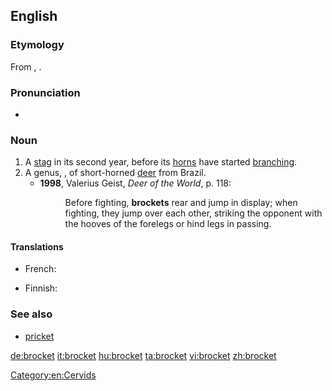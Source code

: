 ==English==
{{rfimage}}
{{wikipedia}}
{{wikispecies}}
===Etymology===
From {{etyl|frm|en}} {{term|brocart|lang=frm}}, {{term|broquart}}.

===Pronunciation===
* {{a|UK}} {{IPA|/ˈbɹɒkɪt/|lang=en}}

===Noun===
{{en-noun}}

# A [[stag]] in its second year, before its [[horn]]s have started [[branch]]ing.
# A genus, {{taxlink|Mazama|genus|noshow=1}}, of short-horned [[deer]] from Brazil.
#* '''1998''', Valerius Geist, ''Deer of the World'', p. 118:
#*: Before fighting, '''brockets''' rear and jump in display; when fighting, they jump over each other, striking the opponent with the hooves of the forelegs or hind legs in passing. 

====Translations====
{{trans-top|young stag with straight horns}}
* French: {{t+|fr|daguet|m}}
{{trans-mid}}
{{trans-bottom}}

{{trans-top|deer of genus ''Mazama''}}
* Finnish: {{t|fi|piikkokauris}}
{{trans-mid}}
{{trans-bottom}}

===See also===
* [[pricket]]

[[Category:en:Cervids]]

[[de:brocket]]
[[it:brocket]]
[[hu:brocket]]
[[ta:brocket]]
[[vi:brocket]]
[[zh:brocket]]